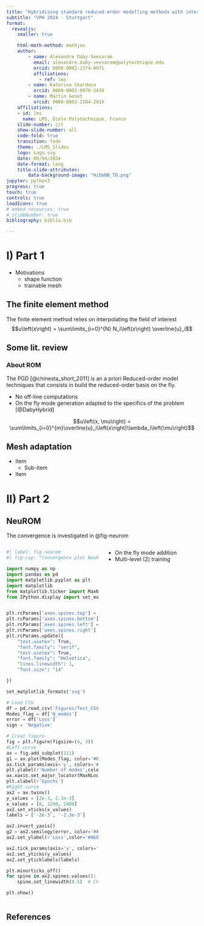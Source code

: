```yaml
---
title: "Hybridising standard reduced-order modelling methods with interpretable sparse neural networks for real-time patient specific lung simulations"
subtitle: "VPH 2024 - Stuttgart"
format: 
  revealjs:
    smaller: true

    html-math-method: mathjax
    author: 
        - name: Alexandre Daby-Seesaram
          email: alexandre.daby-seesaram@polytechnique.edu
          orcid: 0000-0002-2374-0971
          affiliations:
            - ref: lms
        - name: Katerina Skardova
          orcid: 0000-0002-9870-3438
        - name: Martin Genet
          orcid: 0000-0003-2204-201X
    affiliations:
    - id: lms
      name: LMS, École Polytechnique, France
    slide-number: c/t
    show-slide-number: all
    code-fold: true
    transition: fade
    theme: ./LMS_Slides
    logo: Logo.svg
    date: 09/04/2024
    date-format: long
    title-slide-attributes: 
        data-background-image: "HiDeNN_TD.png"
jupyter: python3
progress: true
touch: true
controls: true
loadIcons: true
# embed-resources: true
# slideNumber: true
bibliography: biblio.bib

---
```




# I) Part 1
 * Motivations
    * shape function
    * trainable mesh

## The finite element method

The finite element method relies on interpolating the field of interest
$$u\left(x\right) = \sum\limits_{i=0}^{N} N_i\left(x\right) \overline{u}_i$$ 

## Some lit. review
### About ROM
The PGD [@chinesta_short_2011] is an a priori Reduced-order model techniques that consists in build the reduced-order basis on the fly.

* No off-line computations
* On the fly mode generation adapted to the specifics of the problem [@DabyHybrid]

 $$u\left(x, \mu\right) = \sum\limits_{i=0}^{m}\overline{u}_i\left(x\right)\lambda_i\left(\mu\right)$$


## Mesh adaptation

* Item
    * Sub-item
* Item

# II) Part 2

## NeuROM

The convergence is investigated in @fig-neurom

::: columns

::: {.column  width="50%"}
```python
#| label: fig-neurom
#| fig-cap: "Convergence plot NeuROM"

import numpy as np
import pandas as pd
import matplotlib.pyplot as plt
import matplotlib
from matplotlib.ticker import MaxNLocator
from IPython.display import set_matplotlib_formats


plt.rcParams['axes.spines.top'] = True
plt.rcParams['axes.spines.bottom'] = True
plt.rcParams['axes.spines.left'] = True
plt.rcParams['axes.spines.right'] = True
plt.rcParams.update({
    "text.usetex": True,
    "font.family": "serif",
    "text.usetex": True,
    "font.family": "Helvetica",
    "lines.linewidth": 1,
    "font.size": "14"

})

set_matplotlib_formats('svg')

# Load CSV
df = pd.read_csv('Figures/Test_CSV.csv')
Modes_flag = df['N_modes']
error = df['Loss']
sign = 'Negative'

# Creat figure
fig = plt.figure(figsize=(4, 3))
#Left curve
ax = fig.add_subplot(111)
g1 = ax.plot(Modes_flag, color='#01426aff')
ax.tick_params(axis='y', colors='#01426aff')
plt.ylabel(r'Number of modes',color='#01426aff')
ax.xaxis.set_major_locator(MaxNLocator(integer=True))
plt.xlabel(r'Epochs')
#Right curve
ax2 = ax.twinx()
y_values = [2e-3, 2.3e-3]
x_values = [0, 1200, 2400]
ax2.set_xticks(x_values)
labels = ['-2e-3', '-2.3e-3']

ax2.invert_yaxis()
g2 = ax2.semilogy(error, color='#A68B4E')
ax2.set_ylabel(r'Loss',color='#A68B4E')

ax2.tick_params(axis='y', colors='#A68B4E')
ax2.set_yticks(y_values)
ax2.set_yticklabels(labels)

plt.minorticks_off()
for spine in ax2.spines.values():
    spine.set_linewidth(0.5)  # Change the border width

plt.show()
```
:::

::: {.column  width="50%"}
* On the fly mode addition
* Multi-level (2) training
:::

:::

## References
